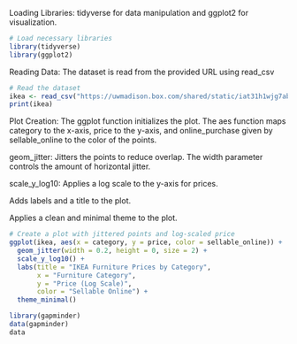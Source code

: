 Loading Libraries: tidyverse for data manipulation and ggplot2 for visualization.

```r
# Load necessary libraries
library(tidyverse)
library(ggplot2)
```

Reading Data: The dataset is read from the provided URL using read_csv

```r
# Read the dataset
ikea <- read_csv("https://uwmadison.box.com/shared/static/iat31h1wjg7abhd2889cput7k264bdzd.csv", show_col_types = FALSE)
print(ikea)
```
Plot Creation: The ggplot function initializes the plot. The aes function maps category to the x-axis, price to the y-axis, and online_purchase given by sellable_online to the color of the points.


geom_jitter: Jitters the points to reduce overlap. The width parameter controls the amount of horizontal jitter.

scale_y_log10: Applies a log scale to the y-axis for prices.

Adds labels and a title to the plot.

Applies a clean and minimal theme to the plot.

```r
# Create a plot with jittered points and log-scaled price
ggplot(ikea, aes(x = category, y = price, color = sellable_online)) +
  geom_jitter(width = 0.2, height = 0, size = 2) +
  scale_y_log10() +
  labs(title = "IKEA Furniture Prices by Category",
       x = "Furniture Category",
       y = "Price (Log Scale)",
       color = "Sellable Online") +
  theme_minimal()
```


```r
library(gapminder)
data(gapminder)
data
```

```r

```
















